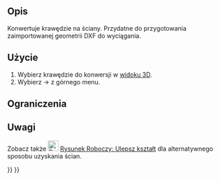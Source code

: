 <languages/>

{{Docnav/pl
|[[OpenSCAD_IncreaseToleranceFeature/pl|Cecha zwiększonej tolerancji]]
|[[OpenSCAD_ExpandPlacements/pl|Rozszerzenie umieszczenia]]
|[[OpenSCAD_Workbench/pl|środowisko pracy OpenSCAD]]
|IconL=OpenSCAD_IncreaseToleranceFeature.svg
|IconR=OpenSCAD_ExpandPlacements.svg
|IconC=Workbench_OpenSCAD.svg
}}

{{GuiCommand/pl
|Name=OpenSCAD Edgestofaces
|Name/pl=OpenSCAD: Krawędzie na ściany
|MenuLocation=OpenSCAD → Krawędzie na ściany
|Workbenches=[[OpenSCAD_Workbench/pl|OpenSCAD]]
|SeeAlso=[[Draft_Upgrade/pl|Rysunek Roboczy: Ulepsz kształt]]
}}

<span id="Description"></span>
==Opis== 

Konwertuje krawędzie na ściany. Przydatne do przygotowania zaimportowanej geometrii DXF do wyciągania.

<span id="Usage"></span>
==Użycie== 

# Wybierz krawędzie do konwersji w [[3D_view/pl|widoku 3D]].
#Wybierz {{KEY| OpenSCAD}} → {{KEY|[[Image:OpenSCAD_Edgestofaces.svg|32px]] Krawędzie na ściany}} z górnego menu.

<span id="Limitations"></span>
==Ograniczenia==

<span id="Notes"></span>
==Uwagi== 

Zobacz także [[Image:Draft_Upgrade.svg|24px|Draft_Upgrade]] [[Draft_Upgrad/pl|Rysunek Roboczy: Ulepsz kształt]] dla alternatywnego sposobu uzyskania ścian.


{{Docnav/pl
|[[OpenSCAD_IncreaseToleranceFeature/pl|Cecha zwiększonej tolerancji]]
|[[OpenSCAD_ExpandPlacements/pl|Rozszerzenie umieszczenia]]
|[[OpenSCAD_Workbench/pl|środowisko pracy OpenSCAD]]
|IconL=OpenSCAD_IncreaseToleranceFeature.svg
|IconR=OpenSCAD_ExpandPlacements.svg
|IconC=Workbench_OpenSCAD.svg
}}

{{OpenSCAD_Tools_navi{{#translation:}}}}
{{Userdocnavi{{#translation:}}}}